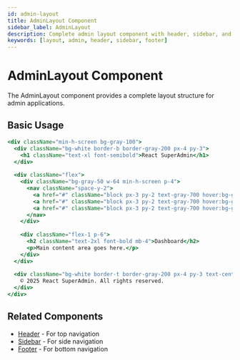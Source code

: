 ```yaml
---
id: admin-layout
title: AdminLayout Component
sidebar_label: AdminLayout
description: Complete admin layout component with header, sidebar, and footer
keywords: [layout, admin, header, sidebar, footer]
---
```


# AdminLayout Component

The AdminLayout component provides a complete layout structure for admin applications.

## Basic Usage

```jsx live
<div className="min-h-screen bg-gray-100">
  <div className="bg-white border-b border-gray-200 px-4 py-3">
    <h1 className="text-xl font-semibold">React SuperAdmin</h1>
  </div>
  
  <div className="flex">
    <div className="bg-gray-50 w-64 min-h-screen p-4">
      <nav className="space-y-2">
        <a href="#" className="block px-3 py-2 text-gray-700 hover:bg-gray-200 rounded">Dashboard</a>
        <a href="#" className="block px-3 py-2 text-gray-700 hover:bg-gray-200 rounded">Users</a>
        <a href="#" className="block px-3 py-2 text-gray-700 hover:bg-gray-200 rounded">Settings</a>
      </nav>
    </div>
    
    <div className="flex-1 p-6">
      <h2 className="text-2xl font-bold mb-4">Dashboard</h2>
      <p>Main content area goes here.</p>
    </div>
  </div>
  
  <div className="bg-white border-t border-gray-200 px-4 py-3 text-center text-gray-600">
    © 2025 React SuperAdmin. All rights reserved.
  </div>
</div>
```

## Related Components

- [Header](/docs/components/header) - For top navigation
- [Sidebar](/docs/components/sidebar) - For side navigation
- [Footer](/docs/components/footer) - For bottom navigation
